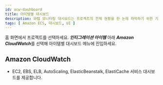 ```yaml
---
id: acw-dashboard
title: 아이템별 대시보드
description: 와탭 모니터링 대시보드는 프로젝트의 전체 현황을 한 눈에 파악하기 위한 기능을 제공합니다.
tags: [ Amazon ECS, 대시보드, UI ]
---
```


홈 화면에서 프로젝트를 선택하세요. ***인티그레이션 아이템*** 아래 ***Amazon CloudWatch***를 선택해 아이템별 대시보드 메뉴에 진입하세요.

## Amazon CloudWatch

* EC2, EBS, ELB, AutoScaling, ElasticBeanstalk, ElastiCache 서비스 대시보드를 제공합니다.